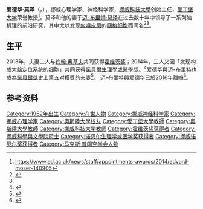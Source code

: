 {{Link style|time=2015-12-11T09:12:12+00:00}}
{{Infobox scientist
|name              = 爱德华·莫泽 {{Nobel icon|2014年諾貝爾生理學或醫學獎|諾貝爾生理學或醫學獎}} <br> Edvard Moser 
|image             = Edvard Moser 2015.jpg
|image_size        = 200px
|caption           = 爱德华·莫泽，攝於2014年
|birth_date        = {{birth date and age|1962|04|27|df=yes}}
|birth_place       = [[挪威|挪威]][[奥勒松|奥勒松]]
|death_date        =
|death_place       =
|residence         =
|citizenship       =
|nationality       = {{NOR}}
|ethnicity         =
|field             = [[神經科學|神經科學]]
|work_institutions = {{link-en|卡夫利系统神经科学研究所和记忆生物学中心|Kavli Institute for Systems Neuroscience and Centre for the Biology of Memory}}<br>[[爱丁堡大学|爱丁堡大学]]
|alma_mater        = [[奧斯陸大學|奧斯陸大學]]
|doctoral_advisor  =
|doctoral_students =
|known_for         = {{link-en|網格細胞|Grid cells}}, [[:en:Place_cell|Place cell]]s, [[:en:Border_cell_(brain)|border cell]]s, [[神經元|神經元]]
|influences        =
|influenced        =
|prizes            =[[霍维茨奖|霍维茨奖]] (2013)<br>[[諾貝爾生理學或醫學獎|諾貝爾生理學或醫學獎]] (2014)
|religion          =
|footnotes         =
|signature         =
}}
'''爱德华·莫泽'''（{{lang-no|'''Edvard Moser'''}}，{{bd|1962年|4月27日}}），挪威心理学家、神经科学家，[[挪威科技大學|挪威科技大學]]{{link-en|卡夫利系统神经科学研究所和记忆生物学中心|Kavli Institute for Systems Neuroscience and Centre for the Biology of Memory}}创始主任，[[爱丁堡大学|爱丁堡大学]]荣誉教授<ref>https://www.ed.ac.uk/news/staff/appointments-awards/2014/edvard-moser-140905</ref>。莫泽和他的妻子[[迈-布里特·莫泽|迈-布里特·莫泽]]在过去数十年中领导了一系列脑机理的前沿研究，其中尤以发现[[内嗅皮层|内嗅皮层]]的[[网格细胞|网格细胞]]而闻名<ref name=Hafting2005>{{Cite journal|title=Microstructure of a spatial map in the entorhinal cortex|url=http://www.nature.com/articles/nature03721|last=Hafting|first=Torkel|last2=Fyhn|first2=Marianne|date=2005-8|journal=Nature|issue=7052|doi=10.1038/nature03721|volume=436|pages=801–806|language=en|issn=0028-0836|last3=Molden|first3=Sturla|last4=Moser|first4=May-Britt|last5=Moser|first5=Edvard I.|access-date=2019-04-19|archive-date=2019-04-09|archive-url=https://web.archive.org/web/20190409020151/https://www.nature.com/articles/nature03721|dead-url=no}}</ref><ref name=NobelPressRel />。

==生平==
2013年，夫妻二人与[[约翰·奥基夫|约翰·奥基夫]]共同获得[[霍维茨奖|霍维茨奖]]；2014年，三人又因「发现构成大脑定位系统的细胞」共同获得[[諾貝爾生理學或醫學獎|諾貝爾生理學或醫學獎]]。<ref name=NobelPressRel>{{cite web|url=http://www.nobelprize.org/nobel_prizes/medicine/laureates/2014/press.pdf|title=PRESS RELEASE 2014‐10‐06|date=2014-10-06|accessdate=2014-10-06|publisher=The Nobel Assembly|archive-date=2014-10-06|archive-url=https://web.archive.org/web/20141006210251/http://www.nobelprize.org/nobel_prizes/medicine/laureates/2014/press.pdf|dead-url=no}}</ref>爱德华與迈-布里特也成為[[諾貝爾獎|諾貝爾獎]]史上第五对獲獎的夫妻<ref>{{cite web|url=http://www.huffingtonpost.com/2014/10/06/nobel-prize-physiology-medicine_n_5937382.html|title=Nobel Prize In Physiology Or Medicine Awarded To John O'Keefe, May-Britt Moser And Edvard Moser|work=Huffington Post|date=2014-10-06|accessdate=2014-10-06|archive-date=2014-10-06|archive-url=https://web.archive.org/web/20141006222331/http://www.huffingtonpost.com/2014/10/06/nobel-prize-physiology-medicine_n_5937382.html|dead-url=no}}</ref>。
迈-布里特與爱德华已於2016年離婚<ref>{{Cite web |url=http://www.vg.no/nyheter/innenriks/nobelpris-paret-moser-skilles/a/23602875/ |title=存档副本 |accessdate=2017-04-27 |archive-date=2017-05-07 |archive-url=https://web.archive.org/web/20170507100351/http://www.vg.no/nyheter/innenriks/nobelpris-paret-moser-skilles/a/23602875/ |dead-url=no }}</ref>。
==参考资料==
{{reflist}}

{{2014年诺贝尔奖获得者}}
{{诺贝尔生理学或医学奖获得者 (2001年－2025年)}}
{{路易莎·格罗斯·霍维茨奖获得者}}

{{DEFAULTSORT:Moser}}
[[Category:1962年出生|Category:1962年出生]]
[[Category:在世人物|Category:在世人物]]
[[Category:挪威神经科学家|Category:挪威神经科学家]]
[[Category:挪威心理学家|Category:挪威心理学家]]
[[Category:奧斯陸大學校友|Category:奧斯陸大學校友]]
[[Category:愛丁堡大學教師|Category:愛丁堡大學教師]]
[[Category:奧斯陸大學教師|Category:奧斯陸大學教師]]
[[Category:挪威科技大学教师|Category:挪威科技大学教师]]
[[Category:霍维茨奖获得者|Category:霍维茨奖获得者]]
[[Category:挪威科學與文學院院士|Category:挪威科學與文學院院士]]
[[Category:诺贝尔生理学或医学奖获得者|Category:诺贝尔生理学或医学奖获得者]]
[[Category:挪威诺贝尔奖获得者|Category:挪威诺贝尔奖获得者]]
[[Category:马克斯·普朗克学会人物|Category:马克斯·普朗克学会人物]]